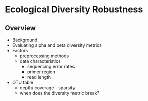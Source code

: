 # Ecological Diversity Robustness 
## Overview  
* Background
* Evaluating alpha and beta diversity metrics  
* Factors  
    - preprocessing methods  
    - data characteristics  
        + sequencing error rates  
        + primer region  
        + read length  
* OTU table  
    - depth/ coverage - sparsity  
    - when does the diversity metric break?  

